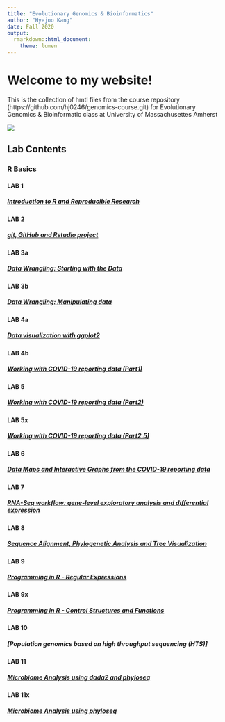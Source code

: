 ```yaml
---
title: "Evolutionary Genomics & Bioinformatics"
author: "Hyejoo Kang"
date: Fall 2020
output:
  rmarkdown::html_document:
    theme: lumen
---
```


# Welcome to my website!
This is the collection of hmtl files from the course repository  (https://github.com/hj0246/genomics-course.git) for Evolutionary Genomics & Bioinformatic class at University of Massachusettes Amherst

![](images/profile.JPG)

## Lab Contents

### R Basics

#### LAB 1
##### [Introduction to R and Reproducible Research](lab1_Hyejoo.html)

#### LAB 2
##### [git, GitHub and Rstudio project](lab2_Hyejoo.html)

#### LAB 3a
##### [Data Wrangling: Starting with the Data](lab3a_Hyejoo.html)

#### LAB 3b
##### [Data Wrangling: Manipulating data](lab3b_Hyejoo.html)

#### LAB 4a
##### [Data visualization with ggplot2](lab4a_Hyejoo.html)

#### LAB 4b
##### [Working with COVID-19 reporting data (Part1)](lab4_Hyejoo.html)

#### LAB 5
##### [Working with COVID-19 reporting data (Part2)](lab5_Hyejoo_lab5.html)

#### LAB 5x
##### [Working with COVID-19 reporting data (Part2.5)](lab5_supplemental_Hyejoo.html)

#### LAB 6
##### [Data Maps and Interactive Graphs from the COVID-19 reporting data](lab6_Hyejoo.html)

#### LAB 7
##### [RNA-Seq workflow: gene-level exploratory analysis and differential expression](lab7_Hyejoo.html)

#### LAB 8
##### [Sequence Alignment, Phylogenetic Analysis and Tree Visualization](lab8_Hyejoo.html)

#### LAB 9
##### [Programming in R - Regular Expressions](lab9a_Hyejoo.html)

#### LAB 9x
##### [Programming in R - Control Structures and Functions](lab9x_Hyejooo.html)

#### LAB 10
##### [Population genomics based on high throughput sequencing (HTS)]

#### LAB 11
##### [Microbiome Analysis using dada2 and phyloseq](lab11_Hyejoo.html)

#### LAB 11x
##### [Microbiome Analysis using phyloseq](lab11x_Hyejoo.html)